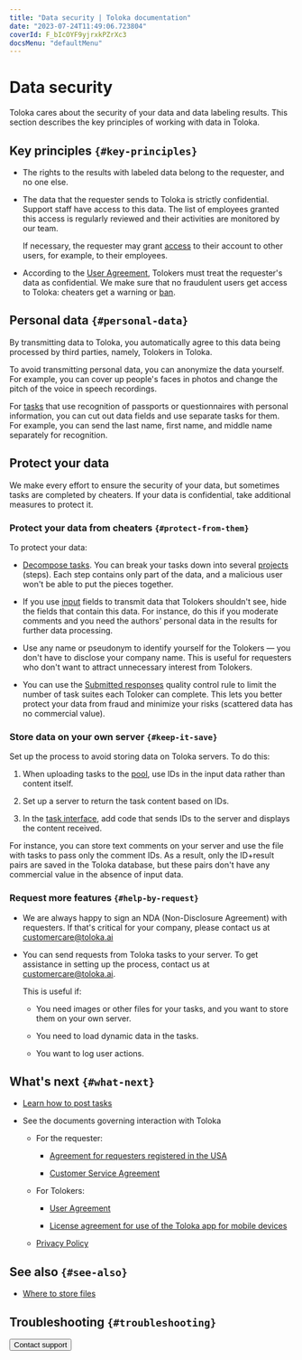 ```yaml
---
title: "Data security | Toloka documentation"
date: "2023-07-24T11:49:06.723804"
coverId: F_bIcOYF9yjrxkPZrXc3
docsMenu: "defaultMenu"
---
```



# Data security

Toloka cares about the security of your data and data labeling results. This section describes the key principles of working with data in Toloka.

## Key principles `{#key-principles}`

- The rights to the results with labeled data belong to the requester, and no one else.

- The data that the requester sends to Toloka is strictly confidential. Support staff have access to this data. The list of employees granted this access is regularly reviewed and their activities are monitored by our team.

    <Note mode="warning" title="Warning">

    If necessary, the requester may grant [access](/docs/guide/multiple-access) to their account to other users, for example, to their employees.

    </Note>

- According to the [User Agreement](https://toloka.ai/tolokers/legal/user-agreement), Tolokers must treat the requester's data as confidential. We make sure that no fraudulent users get access to Toloka: cheaters get a warning or [ban](/docs/glossary#banning-tolokers).

## Personal data `{#personal-data}`

By transmitting data to Toloka, you automatically agree to this data being processed by third parties, namely, Tolokers in Toloka.

To avoid transmitting personal data, you can anonymize the data yourself. For example, you can cover up people's faces in photos and change the pitch of the voice in speech recordings.

For [tasks](/docs/glossary#task) that use recognition of passports or questionnaires with personal information, you can cut out data fields and use separate tasks for them. For example, you can send the last name, first name, and middle name separately for recognition.

## Protect your data

We make every effort to ensure the security of your data, but sometimes tasks are completed by cheaters.
If your data is confidential, take additional measures to protect it.

### Protect your data from cheaters `{#protect-from-them}`

<TolokaRequesterSourceAntiFraud/>

To protect your data:

- [Decompose tasks](/docs/guide/solution-architecture#concept_o3r_h4g_nlb). You can break your tasks down into several [projects](/docs/glossary#project) (steps). Each step contains only part of the data, and a malicious user won't be able to put the pieces together.

- If you use [input](/docs/glossary#input-output-data) fields to transmit data that Tolokers shouldn't see, hide the fields that contain this data. For instance, do this if you moderate comments and you need the authors' personal data in the results for further data processing.

- Use any name or pseudonym to identify yourself for the Tolokers — you don't have to disclose your company name. This is useful for requesters who don't want to attract unnecessary interest from Tolokers.

- You can use the [Submitted responses](/docs/guide/submitted-answers#rule) quality control rule to limit the number of task suites each Toloker can complete. This lets you better protect your data from fraud and minimize your risks (scattered data has no commercial value).

### Store data on your own server `{#keep-it-save}`

Set up the process to avoid storing data on Toloka servers. To do this:

1. When uploading tasks to the [pool](/docs/glossary#pool), use IDs in the input data rather than content itself.

1. Set up a server to return the task content based on IDs.

1. In the [task interface](/docs/glossary#task-interface), add code that sends IDs to the server and displays the content received.

For instance, you can store text comments on your server and use the file with tasks to pass only the comment IDs. As a result, only the ID+result pairs are saved in the Toloka database, but these pairs don't have any commercial value in the absence of input data.

### Request more features `{#help-by-request}`

- We are always happy to sign an NDA (Non-Disclosure Agreement) with requesters. If that's critical for your company, please contact us at [customercare@toloka.ai](/docs/guide/mailto:customercare@toloka.ai)

- You can send requests from Toloka tasks to your server. To get assistance in setting up the process, contact us at [customercare@toloka.ai](/docs/guide/mailto:customercare@toloka.ai).

    This is useful if:

    - You need images or other files for your tasks, and you want to store them on your own server.

    - You need to load dynamic data in the tasks.

    - You want to log user actions.

## What's next `{#what-next}`

- [Learn how to post tasks](/docs/guide/first-project)

- See the documents governing interaction with Toloka

    - For the requester:

        - [Agreement for requesters registered in the USA](https://toloka.ai/legal/terms_of_offer_usa/)

        - [Customer Service Agreement](https://toloka.ai/legal/customeragreement/)

    - For Tolokers:

        - [User Agreement](https://toloka.ai/tolokers/legal/user-agreement)

        - [License agreement for use of the Toloka app for mobile devices](https://toloka.ai/tolokers/legal/toloka_mobile_agreement)

    - [Privacy Policy](https://toloka.ai/legal/confidential/)

## See also `{#see-also}`

- [Where to store files](/docs/guide/cloud-storage)

## Troubleshooting `{#troubleshooting}`

<TroubleshootingTrustedUserBanned/>

<FaqGiveAccess/>

<FaqBanAndReject/>

<FaqChangeAccountType/>

<Button view="defaultInverse" size="l" type="link" url="/docs/guide/troubleshooting/support?form-source=guide-data-security">Contact support</Button>